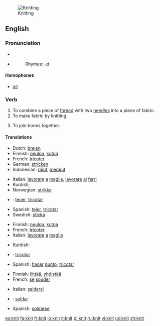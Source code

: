 [[Image:Purl2.jpg|thumb|Knitting]]
==English==

===Pronunciation===
*{{IPA|/'nɪt/}}
*{{audio|en-uk-knit.ogg|Audio (UK)}}
*:Rhymes: [[Rhymes:English:-ɪt|-ɪt]]

====Homophones====
*[[nit]]

===Verb===
{{en-verb|knit|t|ed}}

# To combine a piece of [[thread]] with two [[needle]]s into a piece of fabric.
# To make fabric by knitting.
# {{figurative}} To join bones together.

====Translations====
{{top}}
*Dutch: [[breien]]
*Finnish: [[neuloa]], [[kutoa]]
*French: [[tricoter]]
*German: [[stricken]]
*Indonesian: [[rajut]], [[rajut|merajut]]
{{mid}}
*Italian: [[lavorare]] [[a]] [[maglia]], [[lavorare]] [[ai]] [[ferri]]
*Kurdish; {{KUchar|[[چنین]]}}
*Norwegian: [[strikke]]
*{{pt}}: [[tecer]], [[tricotar]]
*Spanish: [[tejer]], [[tricotar]]
*Swedish: [[sticka]]
{{bottom}}

{{trans-top|to make fabric}}
*Finnish: [[neuloa]], [[kutoa]]
*French: [[tricoter]]
*Italian: [[lavorare]] [[a]] [[maglia]]
{{trans-mid}}
*Kurdish: {{KUchar|[[چنین]]}}
*{{pt}}: [[tricotar]]
*Spanish: [[hacer]] [[punto]], [[tricotar]]
{{trans-bottom}}

{{trans-top|to join bones}}
*Finnish: [[liittää]], [[yhdistää]]
*French: [[se]] [[souder]]
{{trans-mid}}
*Italian: [[saldarsi]]
*{{pt}}: [[soldar]]
*Spanish: [[soldarse]]
{{trans-bottom}}

[[es:knit]]
[[fa:knit]]
[[fr:knit]]
[[io:knit]]
[[it:knit]]
[[pl:knit]]
[[ru:knit]]
[[vi:knit]]
[[uk:knit]]
[[zh:knit]]